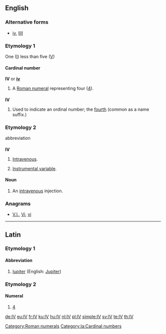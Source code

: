 ==English==

===Alternative forms===
* [[iv]], [[IIII]]

===Etymology 1===
One ([[I]]) less than five ([[V]])

====Cardinal number====
'''IV''' or '''[[iv]]'''

# A [[Roman numeral]] representing four ([[four|4]]).

===={{abbreviation-old|en}}====
'''IV'''

# Used to indicate an ordinal number; the [[fourth]] (common as a name suffix.)

===Etymology 2===
abbreviation

===={{initialism-old|en}}====
'''IV'''

# {{context|medicine}} [[intravenous|Intravenous]].
# {{context|statistics}} [[instrumental variable|Instrumental variable]].

====Noun====
{{en-noun}}

# {{context|medicine}} An [[intravenous]] injection.

===Anagrams===
* [[V.I.#English|V.I.]], [[Vi#English|Vi]], [[vi#English|vi]]

[[Category:Roman numerals]]

----

==Latin==

===Etymology 1===

====Abbreviation====
{{head|la|abbreviation}}

# [[Iupiter]] (English: [[Jupiter]])

===Etymology 2===

====Numeral====
{{head|la|numeral}}

# [[4]]
[[Category:la:Cardinal numbers]]

[[de:IV]]
[[eu:IV]]
[[fr:IV]]
[[ku:IV]]
[[hu:IV]]
[[nl:IV]]
[[pl:IV]]
[[simple:IV]]
[[sv:IV]]
[[te:IV]]
[[th:IV]]
